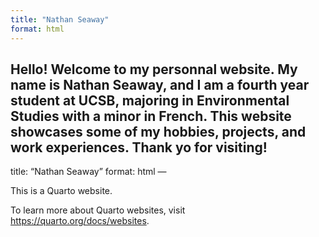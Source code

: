 ```yaml
---
title: "Nathan Seaway"
format: html
---
```

Hello! Welcome to my personnal website. My name is Nathan Seaway, and I am a fourth year student at UCSB, majoring in Environmental Studies with a minor in French. This website showcases some of my hobbies, projects, and work experiences. Thank yo for visiting!
---
title: "Nathan Seaway"
format: html
---

This is a Quarto website.

To learn more about Quarto websites, visit [https://quarto.org/docs/websites](https://quarto.org/docs/websites).